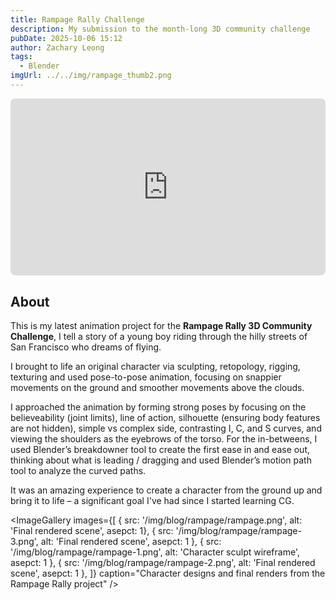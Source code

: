 ```yaml
---
title: Rampage Rally Challenge
description: My submission to the month-long 3D community challenge
pubDate: 2025-10-06 15:12
author: Zachary Leong
tags:
  - Blender
imgUrl: ../../img/rampage_thumb2.png
---
```



<div style="aspect-ratio:16/9;max-width:700px;margin:auto;">
  <iframe
    src="https://player.vimeo.com/video/1124951489?background=1&autoplay=1&muted=1&byline=1&loop=1"
    width="100%"
    height="100%"
    frameborder="0"
    allow="autoplay; fullscreen"
    allowfullscreen
    title="Rampage Rally Challenge Demo"
    style="width:100%;height:100%;border-radius:8px;"
  ></iframe>
</div>

## About

This is my latest animation project for the **Rampage Rally 3D Community Challenge**, I tell a story of a young boy riding through the hilly streets of San Francisco who dreams of flying. 

I brought to life an original character via sculpting, retopology, rigging, texturing and used pose-to-pose animation, focusing on snappier movements on the ground and smoother movements above the clouds.

I approached the animation by forming strong poses by focusing on the believeability (joint limits), line of action, silhouette (ensuring body features are not hidden), simple vs complex side, contrasting I, C, and S curves, and viewing the shoulders as the eyebrows of the torso. For the in-betweens, I used Blender’s breakdowner tool to create the first ease in and ease out, thinking about what is leading / dragging and used Blender’s motion path tool to analyze the curved paths. 

It was an amazing experience to create a character from the ground up and bring it to life  – a significant goal I've had since I started learning CG.

<ImageGallery 
  images={[
    { src: '/img/blog/rampage/rampage.png', alt: 'Final rendered scene', asepct: 1},
    { src: '/img/blog/rampage/rampage-3.png', alt: 'Final rendered scene', asepct: 1 },
    { src: '/img/blog/rampage/rampage-1.png', alt: 'Character sculpt wireframe', asepct: 1 },
    { src: '/img/blog/rampage/rampage-2.png', alt: 'Final rendered scene', asepct: 1 },
  ]}
  caption="Character designs and final renders from the Rampage Rally project"
/>
